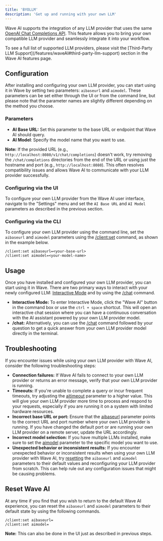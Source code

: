 ```yaml
---
title: 'BYOLLM'
description: 'Get up and running with your own LLM'
---
```


Wave AI supports the integration of any LLM provider that uses the same [OpenAI Chat Completions API](https://platform.openai.com/docs/api-reference/chat). This feature allows you to bring your own compatible LLM provider and seamlessly integrate it into your workflow. 

<Tip>
To see a full list of supported LLM providers, please visit the [Third-Party LLM Support](/features/waveAI#third-party-llm-support) section in the Wave AI features page.
</Tip>


## Configuration
After installing and configuring your own LLM provider, you can start using it in Wave by setting two parameters: `aibaseurl` and `aimodel`. These parameters can be set either through the UI or from the command line, but please note that the parameter names are slightly different depending on the method you choose.

### **Parameters**

- **AI Base URL:** Set this parameter to the base URL or endpoint that Wave AI should query.
- **AI Model**: Specify the model name that you want to use.

**Note:** If the provided URL (e.g., `http://localhost:8080/v1/chat/completions`) doesn't work, try removing the `/chat/completions` directories from the end of the URL or using just the hostname and port (e.g., `http://localhost:8080`). This often resolves compatibility issues and allows Wave AI to communicate with your LLM provider successfully.

### Configuring via the UI
To configure your own LLM provider from the Wave AI user interface, navigate to the "Settings" menu and set the `AI Base URL` and `AI Model` parameters as described in the previous section.

### Configuring via the CLI
To configure your own LLM provider using the command line, set the `aibaseurl` and `aimodel` parameters using the [/client:set](/reference/slashcommands#client-set) command, as shown in the example below.

```
/client:set aibaseurl=<your-base-url>
/client:set aimodel=<your-model-name>
```

## Usage
Once you have installed and configured your own LLM provider, you can start using it in Wave. There are two primary ways to interact with your newly configured LLM: [Interactive Mode](/features/waveAI#interactive) and by using the [/chat](/features/waveAI#chat-command) command.

- **Interactive Mode:** To enter Interactive Mode, click the "Wave AI" button in the command box or use the `ctrl + space` shortcut. This will open an interactive chat session where you can have a continuous conversation with the AI assistant powered by your own LLM provider model.
- **/chat:** Alternatively, you can use the [/chat](/features/waveAI#chat-command) command followed by your question to get a quick answer from your own LLM provider model directly in the terminal.

## Troubleshooting
If you encounter issues while using your own LLM provider with Wave AI, consider the following troubleshooting steps:

- **Connection failures:** If Wave AI fails to connect to your own LLM provider or returns an error message, verify that your own LLM provider is running.
- **Timeouts:** If you're unable to complete a query or incur frequent timeouts, try adjusting the [aitimeout](/features/waveAI#customization) parameter to a higher value. This will give your own LLM provider more time to process and respond to your requests, especially if you are running it on a system with limited hardware resources.
- **Incorrect base URL or port:** Ensure that the [aibaseurl](/features/waveAI#customization) parameter points to the correct URL and port number where your own LLM provider is running. If you have changed the default port or are running your own LLM provider on a remote server, update the URL accordingly.
- **Incorrect model selection:** If you have multiple LLMs installed, make sure to set the [aimodel](/features/waveAI#customization) parameter to the specific model you want to use.
- **Unexpected behavior or inconsistent results:** If you encounter unexpected behavior or inconsistent results when using your own LLM provider with Wave AI, try [resetting](#reset-wave-ai) the `aibaseurl` and `aimodel` parameters to their default values and reconfiguring your LLM provider from scratch. This can help rule out any configuration issues that might be causing problems.

## Reset Wave AI
At any time if you find that you wish to return to the default Wave AI experience, you can reset the `aibaseurl` and `aimodel` parameters to their default state by using the following commands.

```
/client:set aibaseurl=
/client:set aimodel=
```
**Note:** This can also be done in the UI just as described in previous steps.
